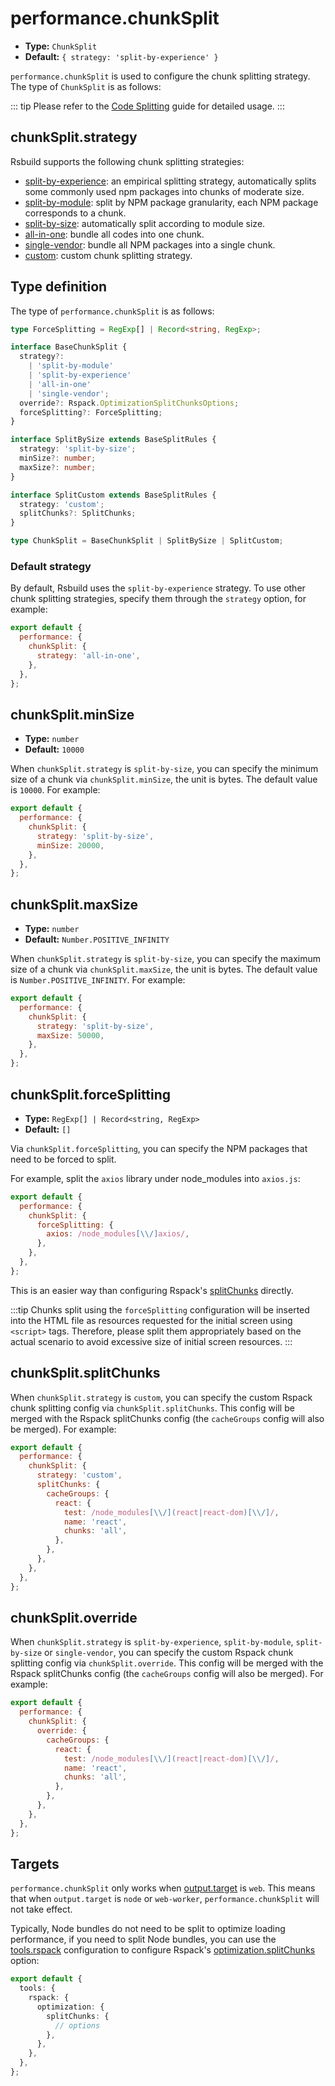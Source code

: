 # performance.chunkSplit

- **Type:** `ChunkSplit`
- **Default:** `{ strategy: 'split-by-experience' }`

`performance.chunkSplit` is used to configure the chunk splitting strategy. The type of `ChunkSplit` is as follows:

::: tip
Please refer to the [Code Splitting](/guide/optimization/code-splitting) guide for detailed usage.
:::

## chunkSplit.strategy

Rsbuild supports the following chunk splitting strategies:

- [split-by-experience](/guide/optimization/code-splitting#split-by-experience): an empirical splitting strategy, automatically splits some commonly used npm packages into chunks of moderate size.
- [split-by-module](/guide/optimization/code-splitting#split-by-module): split by NPM package granularity, each NPM package corresponds to a chunk.
- [split-by-size](/guide/optimization/code-splitting#split-by-size): automatically split according to module size.
- [all-in-one](/guide/optimization/code-splitting#all-in-one): bundle all codes into one chunk.
- [single-vendor](/guide/optimization/code-splitting#single-vendor): bundle all NPM packages into a single chunk.
- [custom](/guide/optimization/code-splitting#custom-splitting-strategy): custom chunk splitting strategy.

## Type definition

The type of `performance.chunkSplit` is as follows:

```ts
type ForceSplitting = RegExp[] | Record<string, RegExp>;

interface BaseChunkSplit {
  strategy?:
    | 'split-by-module'
    | 'split-by-experience'
    | 'all-in-one'
    | 'single-vendor';
  override?: Rspack.OptimizationSplitChunksOptions;
  forceSplitting?: ForceSplitting;
}

interface SplitBySize extends BaseSplitRules {
  strategy: 'split-by-size';
  minSize?: number;
  maxSize?: number;
}

interface SplitCustom extends BaseSplitRules {
  strategy: 'custom';
  splitChunks?: SplitChunks;
}

type ChunkSplit = BaseChunkSplit | SplitBySize | SplitCustom;
```

### Default strategy

By default, Rsbuild uses the `split-by-experience` strategy. To use other chunk splitting strategies, specify them through the `strategy` option, for example:

```js
export default {
  performance: {
    chunkSplit: {
      strategy: 'all-in-one',
    },
  },
};
```

## chunkSplit.minSize

- **Type:** `number`
- **Default:** `10000`

When `chunkSplit.strategy` is `split-by-size`, you can specify the minimum size of a chunk via `chunkSplit.minSize`, the unit is bytes. The default value is `10000`. For example:

```js
export default {
  performance: {
    chunkSplit: {
      strategy: 'split-by-size',
      minSize: 20000,
    },
  },
};
```

## chunkSplit.maxSize

- **Type:** `number`
- **Default:** `Number.POSITIVE_INFINITY`

When `chunkSplit.strategy` is `split-by-size`, you can specify the maximum size of a chunk via `chunkSplit.maxSize`, the unit is bytes. The default value is `Number.POSITIVE_INFINITY`. For example:

```js
export default {
  performance: {
    chunkSplit: {
      strategy: 'split-by-size',
      maxSize: 50000,
    },
  },
};
```

## chunkSplit.forceSplitting

- **Type:** `RegExp[] | Record<string, RegExp>`
- **Default:** `[]`

Via `chunkSplit.forceSplitting`, you can specify the NPM packages that need to be forced to split.

For example, split the `axios` library under node_modules into `axios.js`:

```js
export default {
  performance: {
    chunkSplit: {
      forceSplitting: {
        axios: /node_modules[\\/]axios/,
      },
    },
  },
};
```

This is an easier way than configuring Rspack's [splitChunks](https://rspack.rs/config/optimization#optimizationsplitchunks) directly.

:::tip
Chunks split using the `forceSplitting` configuration will be inserted into the HTML file as resources requested for the initial screen using `<script>` tags. Therefore, please split them appropriately based on the actual scenario to avoid excessive size of initial screen resources.
:::

## chunkSplit.splitChunks

When `chunkSplit.strategy` is `custom`, you can specify the custom Rspack chunk splitting config via `chunkSplit.splitChunks`. This config will be merged with the Rspack splitChunks config (the `cacheGroups` config will also be merged). For example:

```js
export default {
  performance: {
    chunkSplit: {
      strategy: 'custom',
      splitChunks: {
        cacheGroups: {
          react: {
            test: /node_modules[\\/](react|react-dom)[\\/]/,
            name: 'react',
            chunks: 'all',
          },
        },
      },
    },
  },
};
```

## chunkSplit.override

When `chunkSplit.strategy` is `split-by-experience`, `split-by-module`, `split-by-size` or `single-vendor`, you can specify the custom Rspack chunk splitting config via `chunkSplit.override`. This config will be merged with the Rspack splitChunks config (the `cacheGroups` config will also be merged). For example:

```js
export default {
  performance: {
    chunkSplit: {
      override: {
        cacheGroups: {
          react: {
            test: /node_modules[\\/](react|react-dom)[\\/]/,
            name: 'react',
            chunks: 'all',
          },
        },
      },
    },
  },
};
```

## Targets

`performance.chunkSplit` only works when [output.target](/config/output/target) is `web`. This means that when `output.target` is `node` or `web-worker`, `performance.chunkSplit` will not take effect.

Typically, Node bundles do not need to be split to optimize loading performance, if you need to split Node bundles, you can use the [tools.rspack](/config/tools/rspack) configuration to configure Rspack's [optimization.splitChunks](https://rspack.rs/plugins/webpack/split-chunks-plugin#optimizationsplitchunks) option:

```ts
export default {
  tools: {
    rspack: {
      optimization: {
        splitChunks: {
          // options
        },
      },
    },
  },
};
```
